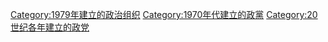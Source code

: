 {{Cat topic in year|topic=建立的政黨|year=1979}}

[[Category:1979年建立的政治组织|Category:1979年建立的政治组织]]
[[Category:1970年代建立的政黨|Category:1970年代建立的政黨]]
[[Category:20世纪各年建立的政党|Category:20世纪各年建立的政党]]